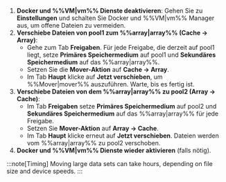 1. **Docker und %%VM|vm%% Dienste deaktivieren**: Gehen Sie zu **Einstellungen** und schalten Sie Docker und %%VM|vm%% Manager aus, um offene Dateien zu vermeiden.
2. **Verschiebe Dateien von pool1 zum %%array|array%% (Cache → Array)**:
   - Gehe zum Tab **Freigaben**. Für jede Freigabe, die derzeit auf pool1 liegt, setze **Primäres Speichermedium** auf pool1 und **Sekundäres Speichermedium** auf das %%array|array%%.
   - Setzen Sie die **Mover-Aktion** auf **Cache → Array**.
   - Im Tab **Haupt** klicke auf **Jetzt verschieben**, um %%Mover|mover%% auszuführen. Warte, bis es fertig ist.
3. **Verschiebe Dateien von dem %%array|array%% zu pool2 (Array → Cache)**:
   - Im Tab **Freigaben** setze **Primäres Speichermedium** auf pool2 und **Sekundäres Speichermedium** auf das %%array|array%% für jede Freigabe.
   - Setzen Sie **Mover-Aktion** auf **Array → Cache**.
   - Im Tab **Haupt** klicke erneut auf **Jetzt verschieben**. Dateien werden vom %%array|array%% zu pool2 verschoben.
4. **Docker und %%VM|vm%% Dienste wieder aktivieren** (falls nötig).

:::note[Timing]
Moving large data sets can take hours, depending on file size and device speeds.
:::
